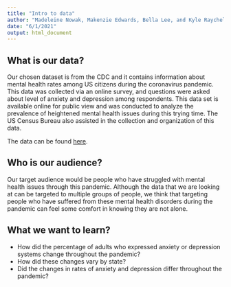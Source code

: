 ```yaml
---
title: "Intro to data"
author: "Madeleine Nowak, Makenzie Edwards, Bella Lee, and Kyle Raychel"
date: "6/1/2021"
output: html_document
---
```


## What is our data?
Our chosen dataset is from the CDC and it contains information about mental health rates among US citizens during the coronavirus pandemic. This data was collected via an online survey, and questions were asked about level of anxiety and depression among respondents. This data set is available online for public view and was conducted to analyze the prevalence of heightened mental health issues during this trying time. The US Census Bureau also assisted in the collection and organization of this data. 

The data can be found [here](https://www.cdc.gov/nchs/covid19/pulse/mental-health.htm).

## Who is our audience? 
Our target audience would be people who have struggled with mental
health issues through this pandemic. Although the data that we are looking at can be targeted to multiple groups of people, we think that targeting people who have suffered from these mental health disorders during the pandemic can feel some comfort in knowing they are not alone.

## What we want to learn?
- How did the percentage of adults who expressed anxiety or depression systems change throughout the pandemic?
- How did these changes vary by state?
- Did the changes in rates of anxiety and depression differ throughout the pandemic?
